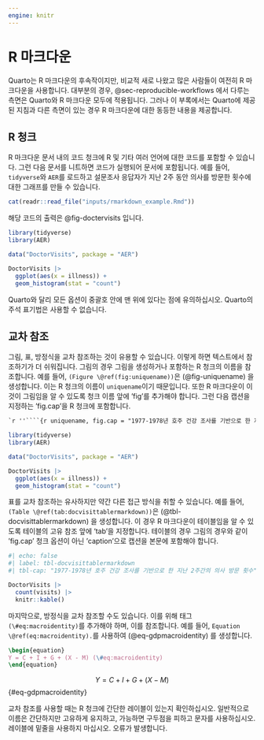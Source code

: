 ```yaml
---
engine: knitr
---
```


# R 마크다운 {#sec-rmarkdown}

Quarto는 R 마크다운의 후속작이지만, 비교적 새로 나왔고 많은 사람들이 여전히 R 마크다운을 사용합니다. 대부분의 경우, @sec-reproducible-workflows 에서 다루는 측면은 Quarto와 R 마크다운 모두에 적용됩니다. 그러나 이 부록에서는 Quarto에 제공된 지침과 다른 측면이 있는 경우 R 마크다운에 대한 동등한 내용을 제공합니다.

## R 청크

R 마크다운 문서 내의 코드 청크에 R 및 기타 여러 언어에 대한 코드를 포함할 수 있습니다. 그런 다음 문서를 니트하면 코드가 실행되어 문서에 포함됩니다. 예를 들어, `tidyverse`와 `AER`를 로드하고 설문조사 응답자가 지난 2주 동안 의사를 방문한 횟수에 대한 그래프를 만들 수 있습니다.

```r
cat(readr::read_file("inputs/rmarkdown_example.Rmd"))
```

해당 코드의 출력은 @fig-doctervisits 입니다.

```r
library(tidyverse)
library(AER)

data("DoctorVisits", package = "AER")

DoctorVisits |>
  ggplot(aes(x = illness)) +
  geom_histogram(stat = "count")
```

Quarto와 달리 모든 옵션이 중괄호 안에 맨 위에 있다는 점에 유의하십시오. Quarto의 주석 표기법은 사용할 수 없습니다.

## 교차 참조

그림, 표, 방정식을 교차 참조하는 것이 유용할 수 있습니다. 이렇게 하면 텍스트에서 참조하기가 더 쉬워집니다. 그림의 경우 그림을 생성하거나 포함하는 R 청크의 이름을 참조합니다. 예를 들어, `(Figure \@ref(fig:uniquename))`은 (@fig-uniquename) 을 생성합니다. 이는 R 청크의 이름이 `uniquename`이기 때문입니다. 또한 R 마크다운이 이것이 그림임을 알 수 있도록 청크 이름 앞에 'fig'를 추가해야 합니다. 그런 다음 캡션을 지정하는 'fig.cap'을 R 청크에 포함합니다.

````markdown
`r ''````{r uniquename, fig.cap = "1977-1978년 호주 건강 조사를 기반으로 한 지난 2주간의 질병 수", echo = TRUE}
````


```r
library(tidyverse)
library(AER)

data("DoctorVisits", package = "AER")

DoctorVisits |>
  ggplot(aes(x = illness)) +
  geom_histogram(stat = "count")
```

표를 교차 참조하는 유사하지만 약간 다른 접근 방식을 취할 수 있습니다. 예를 들어, `(Table \@ref(tab:docvisittablermarkdown))`은 (@tbl-docvisittablermarkdown) 을 생성합니다. 이 경우 R 마크다운이 테이블임을 알 수 있도록 테이블의 고유 참조 앞에 'tab'을 지정합니다. 테이블의 경우 그림의 경우와 같이 'fig.cap' 청크 옵션이 아닌 'caption'으로 캡션을 본문에 포함해야 합니다.

```r
#| echo: false
#| label: tbl-docvisittablermarkdown
#| tbl-cap: "1977-1978년 호주 건강 조사를 기반으로 한 지난 2주간의 의사 방문 횟수"

DoctorVisits |>
  count(visits) |>
  knitr::kable()
```

마지막으로, 방정식을 교차 참조할 수도 있습니다. 이를 위해 태그 `(\#eq:macroidentity)`를 추가해야 하며, 이를 참조합니다. 예를 들어, `Equation \@ref(eq:macroidentity).`를 사용하여 (@eq-gdpmacroidentity) 를 생성합니다.

```tex
\begin{equation}
Y = C + I + G + (X - M) (\#eq:macroidentity)
\end{equation}
```

$$
Y = C + I + G + (X - M) 
$$ {#eq-gdpmacroidentity}

교차 참조를 사용할 때는 R 청크에 간단한 레이블이 있는지 확인하십시오. 일반적으로 이름은 간단하지만 고유하게 유지하고, 가능하면 구두점을 피하고 문자를 사용하십시오. 레이블에 밑줄을 사용하지 마십시오. 오류가 발생합니다.
